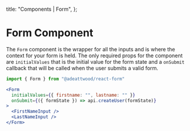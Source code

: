 
  title: "Components | Form",
};

# Form Component

The `Form` component is the wrapper for all the inputs and is where the context
for your form is held. The only required props for the component are
`initialValues` that is the initial value for the form state and a `onSubmit`
callback that will be called when the user submits a valid form.

```jsx
import { Form } from "@adeattwood/react-form"

<Form
  initialValues={{ firstname: "", lastname: "" }}
  onSubmit={({ formState }) => api.createUser(formState)}
>
  <FirstNameInput />
  <LastNameInput />
</Form>
```

